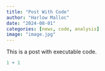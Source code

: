 ```yaml
---
title: "Post With Code"
author: "Harlow Malloc"
date: "2024-08-01"
categories: [news, code, analysis]
image: "image.jpg"
---
```


This is a post with executable code.

```r
1 + 1
```
